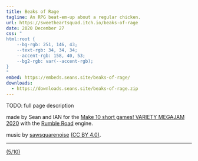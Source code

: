 ```yaml
---
title: Beaks of Rage
tagline: An RPG beat-em-up about a regular chicken.
url: https://sweetheartsquad.itch.io/beaks-of-rage
date: 2020 December 27
css: "
html:root {
	--bg-rgb: 251, 146, 43;
	--text-rgb: 34, 34, 34;
	--accent-rgb: 158, 40, 53;
	--bg2-rgb: var(--accent-rgb);
}
"
embed: https://embeds.seans.site/beaks-of-rage/
downloads:
  - https://downloads.seans.site/beaks-of-rage.zip
---
```


TODO: full page description

made by Sean and IAN for the [Make 10 short games! VARIETY MEGAJAM 2020](https://itch.io/jam/vmj2020) with the [Rumble Road](https://seansleblanc.itch.io/rumble-road) engine.

music by [sawsquarenoise](http://rolemusic.sawsquarenoise.com/) [(CC BY 4.0)](https://creativecommons.org/licenses/by/4.0/).

---

[(5/10)](https://itch.io/c/1319442/variety-megajam-2020-entries)
